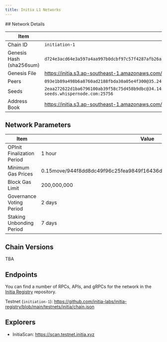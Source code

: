 ```yaml
---
title: Initia L1 Networks
---
```



<Tabs>
<Tab title="Testnet (initiation-1)">
## Network Details

| Item                     | Value                                                                       |
|--------------------------|-----------------------------------------------------------------------------|
| Chain ID                 | `initiation-1`                                                              |
| Genesis Hash (sha256sum) | `d724e3acd64e3a597a4aa997b0dcbf97c57f4287afb26a7a5172aacb51c4c4b9`          |
| Genesis File             | https://initia.s3.ap-southeast-1.amazonaws.com/initiation-1/genesis.json |
| Peers                    | `093e1b89a498b6a8760ad2188fbda30a05e4f300@35.240.207.217:26656,2c729d33d22d8cdae6658bed97b3097241ca586c@195.14.6.129:26019` |
| Seeds                    | `2eaa272622d1ba6796100ab39f58c75d458b9dbc@34.142.181.82:26656,c28827cb96c14c905b127b92065a3fb4cd77d7f6@testnet-seeds.whispernode.com:25756` |
| Address Book | https://initia.s3.ap-southeast-1.amazonaws.com/initiation-1/addrbook.json |

## Network Parameters

| Item                     | Value                                                                       |
|--------------------------|-----------------------------------------------------------------------------|
| OPInit Finalization Period                 | 1 hour                                                            |
| Minimum Gas Prices                 | 0.15<Tooltip tip="GAS">move/944f8dd8dc49f96c25fea9849f16436dcfa6d564eec802f3ef7f8b3ea85368ff</Tooltip>                                                            |
| Block Gas Limit | 200,000,000 |
| Governance Voting Period | 2 days |
| Staking Unbonding Period | 7 days |

## Chain Versions

TBA

## Endpoints

You can find a number of RPCs, APIs, and gRPCs for the network in the [Initia Registry](https://github.com/initia-labs/initia-registry) repository.

Testnet (`initiation-1`): https://github.com/initia-labs/initia-registry/blob/main/testnets/initia/chain.json

## Explorers

- InitiaScan: https://scan.testnet.initia.xyz
</Tab>
</Tabs>